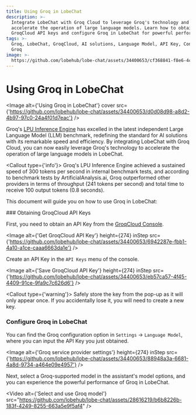 ```yaml
---
title: Using Groq in LobeChat
description: >-
  Integrate LobeChat with Groq Cloud to leverage Groq's technology and
  accelerate the operation of large language models. Learn how to obtain
  GroqCloud API keys and configure Groq in LobeChat for powerful performance.
tags: >-
  Groq, LobeChat, GroqCloud, AI solutions, Language Model, API Key, Configure
  Groq
image: >-
  https://github.com/lobehub/lobe-chat/assets/34400653/cf368841-f8e6-4cc5-b81d-09f82ef0afd9
---
```



# Using Groq in LobeChat

<Image alt={'Using Groq in LobeChat'} cover src={'https://github.com/lobehub/lobe-chat/assets/34400653/d0d08d98-a8d2-4b97-97c0-24a4f01d7eac'} />

Groq's [LPU Inference Engine](https://wow.groq.com/news_press/groq-lpu-inference-engine-leads-in-first-independent-llm-benchmark/) has excelled in the latest independent Large Language Model (LLM) benchmark, redefining the standard for AI solutions with its remarkable speed and efficiency. By integrating LobeChat with Groq Cloud, you can now easily leverage Groq's technology to accelerate the operation of large language models in LobeChat.

<Callout type={'info'}>
  Groq's LPU Inference Engine achieved a sustained speed of 300 tokens per second in internal benchmark tests, and according to benchmark tests by ArtificialAnalysis.ai, Groq outperformed other providers in terms of throughput (241 tokens per second) and total time to receive 100 output tokens (0.8 seconds).
</Callout>

This document will guide you on how to use Groq in LobeChat:

<Steps>
  ### Obtaining GroqCloud API Keys

  First, you need to obtain an API Key from the [GroqCloud Console](https://console.groq.com/).

  <Image alt={'Get GroqCloud API Key'} height={274} inStep src={'https://github.com/lobehub/lobe-chat/assets/34400653/6942287e-fbb1-4a10-a1ce-caaa6663da1e'} />

  Create an API Key in the `API Keys` menu of the console.

  <Image alt={'Save GroqCloud API Key'} height={274} inStep src={'https://github.com/lobehub/lobe-chat/assets/34400653/eb57ca57-4f45-4409-91ce-9fa9c7c626d6'} />

  <Callout type={'warning'}>
    Safely store the key from the pop-up as it will only appear once. If you accidentally lose it, you will need to create a new key.
  </Callout>

  ### Configure Groq in LobeChat

  You can find the Groq configuration option in `Settings` -> `Language Model`, where you can input the API Key you just obtained.

  <Image alt={'Groq service provider settings'} height={274} inStep src={'https://github.com/lobehub/lobe-chat/assets/34400653/88948a3a-6681-4a8d-9734-a464e09e4957'} />
</Steps>

Next, select a Groq-supported model in the assistant's model options, and you can experience the powerful performance of Groq in LobeChat.

<Video alt={'Select and use Groq model'} src="https://github.com/lobehub/lobe-chat/assets/28616219/b6b8226b-183f-4249-8255-663a5e9f5af4" />
